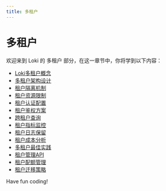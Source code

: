 ```yaml
---
title: 多租户
---
```


# 多租户

欢迎来到 Loki 的 多租户 部分，在这一章节中，你将学到以下内容：

- [Loki多租户概念](./0-loki-multi-tenancy-concept.mdx)
- [多租户架构设计](./1-multi-tenant-architecture-design.mdx)
- [租户隔离机制](./2-tenant-isolation-mechanism.mdx)
- [租户资源限制](./3-tenant-resource-restrictions.mdx)
- [租户认证配置](./4-tenant-authentication-configuration.mdx)
- [租户鉴权方案](./5-tenant-authentication-solution.mdx)
- [跨租户查询](./6-cross-tenant-query.mdx)
- [租户指标监控](./7-tenant-metrics-monitoring.mdx)
- [租户日志保留](./8-tenant-log-retention.mdx)
- [租户成本分析](./9-tenant-cost-analysis.mdx)
- [多租户最佳实践](./10-multi-tenancy-best-practices.mdx)
- [租户管理API](./11-tenant-management-api.mdx)
- [租户配额管理](./12-tenant-quota-management.mdx)
- [租户迁移策略](./13-tenant-migration-strategy.mdx)

Have fun coding!